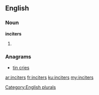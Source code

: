==English==

===Noun===
'''inciters'''

# {{plural of|[[inciter]]}}

===Anagrams===
* [[tin cries#English|tin cries]]

[[Category:English plurals]]

[[ar:inciters]]
[[fr:inciters]]
[[ku:inciters]]
[[my:inciters]]